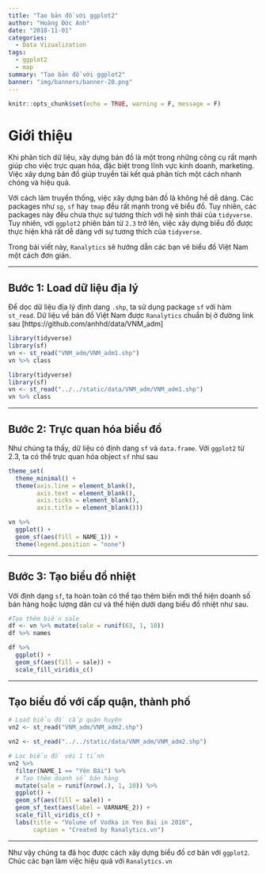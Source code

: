 ```yaml
---
title: "Tạo bản đồ với ggplot2"
author: "Hoàng Đức Anh"
date: "2018-11-01"
categories:
  - Data Vizualization
tags:
  - ggplot2
  - map
summary: "Tạo bản đồ với ggplot2"
banner: "img/banners/banner-20.png"
---
```


```r
knitr::opts_chunk$set(echo = TRUE, warning = F, message = F)
```

# Giới thiệu

Khi phân tích dữ liệu, xây dựng bản đồ là một trong những công cụ rất mạnh giúp cho việc trực quan hóa, đặc biệt trong lĩnh vực kinh doanh, marketing. Việc xây dựng bản đồ giúp truyền tài kết quả phân tích một cách nhanh chóng và hiệu quả. 

Với cách làm truyền thống, việc xây dựng bản đồ là không hề dễ dàng. Các packages như `sp`, `sf` hay `tmap` đều rất mạnh trong vẽ biểu đồ. Tuy nhiên, các packages này đều chưa thực sự tương thích với hệ sinh thái của `tidyverse`. Tuy nhiên, với `ggplot2` phiên bản từ `2.3` trở lên, việc xây dựng biểu đồ được thực hiện khá rất dễ dàng với sự tương thích của `tidyverse`.

Trong bài viết này, `Ranalytics` sẽ hướng dẫn các bạn vẽ biểu đồ Việt Nam một cách đơn giản.

---

## Bước 1: Load dữ liệu địa lý

Để dọc dữ liệu địa lý định dang `.shp`, ta sử dụng package `sf` với hàm `st_read`. Dữ liệu về bản đồ Việt Nam được `Ranalytics` chuẩn bị ở đường link sau [https://github.com/anhhd/data/VNM_adm]

```r
library(tidyverse)
library(sf)
vn <- st_read("VNM_adm/VNM_adm1.shp")
vn %>% class
```

```r
library(tidyverse)
library(sf)
vn <- st_read("../../static/data/VNM_adm/VNM_adm1.shp")
vn %>% class
```


---

## Bước 2: Trực quan hóa biểu đồ

Như chúng ta thấy, dữ liệu có định dang `sf` và `data.frame`. Với `ggplot2` từ 2.3, ta có thể trực quan hóa object `sf` như sau

```r
theme_set(
  theme_minimal() +
  theme(axis.line = element_blank(), 
        axis.text = element_blank(),
        axis.ticks = element_blank(), 
        axis.title = element_blank()))

vn %>% 
  ggplot() +
  geom_sf(aes(fill = NAME_1)) +
  theme(legend.position = "none") 
```

---

## Bước 3: Tạo biểu đồ nhiệt

Với định dạng `sf`, ta hoàn toàn có thể tạo thêm biến mới thể hiện doanh số bán hàng hoặc lượng dân cư và thể hiện dưới dạng biểu đồ nhiệt như sau.

```r
#Tạo thêm biến sale
df <- vn %>% mutate(sale = runif(63, 1, 10))
df %>% names
```

```r
df %>% 
  ggplot() +
  geom_sf(aes(fill = sale)) +
  scale_fill_viridis_c()
```

---

## Tạo biểu đồ với cấp quận, thành phố

```r
# Load biểu đồ cấp quận huyện
vn2 <- st_read("VNM_adm/VNM_adm2.shp")
```

```r
vn2 <- st_read("../../static/data/VNM_adm/VNM_adm2.shp")
```

```r
# Lọc biểu đồ với 1 tỉnh
vn2 %>% 
  filter(NAME_1 == "Yên Bái") %>% 
  # Tạo thêm doanh số bán hàng
  mutate(sale = runif(nrow(.), 1, 10)) %>% 
  ggplot() +
  geom_sf(aes(fill = sale)) +
  geom_sf_text(aes(label = VARNAME_2)) +
  scale_fill_viridis_c() +
  labs(title = "Volume of Vodka in Yen Bai in 2018",
       caption = "Created by Ranalytics.vn")
```

---

Như vậy chúng ta đã học được cách xây dựng biểu đồ cơ bản với `ggplot2`. Chúc các bạn làm việc hiệu quả với `Ranalytics.vn`




